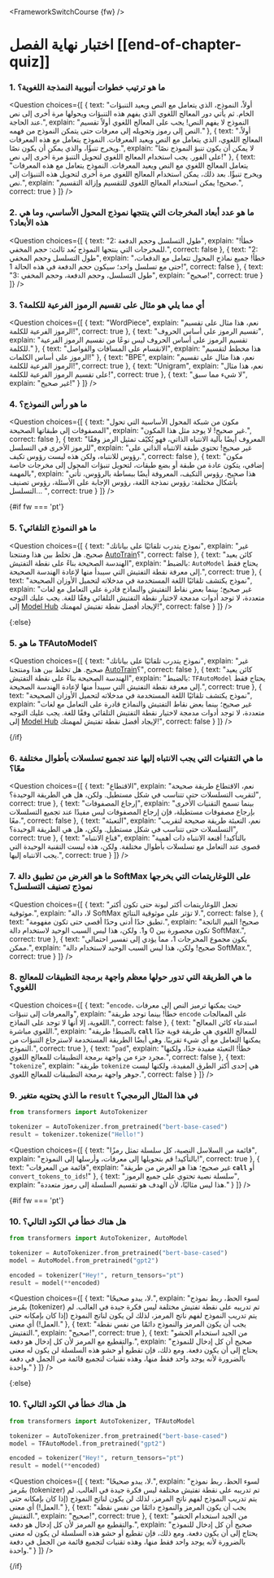 <FrameworkSwitchCourse {fw} />

<!-- DISABLE-FRONTMATTER-SECTIONS -->

# اختبار نهاية الفصل [[end-of-chapter-quiz]]

<CourseFloatingBanner
    chapter={2}
    classNames="absolute z-10 right-0 top-0"
/>

### 1. ما هو ترتيب خطوات أنبوبية النمذجة اللغوية؟

<Question
	choices={[
		{
			text: "أولاً، النموذج، الذي يتعامل مع النص ويعيد التنبؤات الخام. ثم يأتي دور المعالج اللغوي الذي يفهم هذه التنبؤات ويحولها مرة أخرى إلى نص عند الحاجة.",
			explain: "النموذج لا يفهم النص! يجب على المعالج اللغوي أولاً تقسيم النص إلى رموز وتحويله إلى معرفات حتى يتمكن النموذج من فهمه."
		},
		{
			text: "أولاً، المعالج اللغوي، الذي يتعامل مع النص ويعيد المعرفات. النموذج يتعامل مع هذه المعرفات ويخرج تنبؤًا، والذي يمكن أن يكون نصًا.",
			explain: "لا يمكن أن يكون تنبؤ النموذج نصًا على الفور. يجب استخدام المعالج اللغوي لتحويل التنبؤ مرة أخرى إلى نص!"
		},
		{
			text: "يتعامل المعالج اللغوي مع النص ويعيد المعرفات. النموذج يتعامل مع هذه المعرفات ويخرج تنبؤًا. بعد ذلك، يمكن استخدام المعالج اللغوي مرة أخرى لتحويل هذه التنبؤات إلى نص.",
			explain: "صحيح! يمكن استخدام المعالج اللغوي للتقسيم وإزالة التقسيم.",
            correct: true
		}
	]}
/>

### 2. ما هو عدد أبعاد المخرجات التي ينتجها نموذج المحول الأساسي، وما هي هذه الأبعاد؟

<Question
	choices={[
		{
			text: "2: طول التسلسل وحجم الدفعة",
			explain: "خطأ! للمخرجات التي ينتجها النموذج بُعد ثالث: حجم المخفي.",
			correct: false
		},
		{
			text: "2: طول التسلسل وحجم المخفي",
			explain: "خطأ! جميع نماذج المحول تتعامل مع الدفعات، حتى مع تسلسل واحد؛ سيكون حجم الدفعة في هذه الحالة 1!",
			correct: false
		},
		{
			text: "3: طول التسلسل، وحجم الدفعة، وحجم المخفي",
			explain: "صحيح!",
            correct: true
		}
	]}
/>

### 3. أي مما يلي هو مثال على تقسيم الرموز الفرعية للكلمة؟

<Question
	choices={[
		{
			text: "WordPiece",
			explain: "نعم، هذا مثال على تقسيم الرموز الفرعية للكلمة!",
            correct: true
		},
		{
			text: "تقسيم الرموز على أساس الحروف",
			explain: "تقسيم الرموز على أساس الحروف ليس نوعًا من تقسيم الرموز الفرعية للكلمة."
		},
		{
			text: "الانقسام على المسافات والفواصل",
			explain: "هذا مخطط لتقسيم الرموز على أساس الكلمات!"
		},
		{
			text: "BPE",
			explain: "نعم، هذا مثال على تقسيم الرموز الفرعية للكلمة!",
            correct: true
        },
		{
			text: "Unigram",
			explain: "نعم، هذا مثال على تقسيم الرموز الفرعية للكلمة!",
            correct: true
        },
		{
			text: "لا شيء مما سبق",
			explain: "غير صحيح!"
        }
	]}
/>

### 4. ما هو رأس النموذج؟

<Question
	choices={[
		{
			text: "مكون من شبكة المحول الأساسية التي تحول المصفوفات إلى طبقاتها الصحيحة",
			explain: "غير صحيح! لا يوجد مثل هذا المكون.",
			correct: false
		},
		{
			text: "المعروف أيضًا بآلية الانتباه الذاتي، فهو يُكيّف تمثيل الرمز وفقًا للرموز الأخرى في التسلسل",
			explain: "غير صحيح! تحتوي طبقة الانتباه الذاتي على رؤوس للانتباه، ولكن هذه ليست رؤوس تكيف.",
			correct: false
		},
		{
			text: "مكون إضافي، يتكون عادة من طبقة أو بضع طبقات، لتحويل تنبؤات المحول إلى مخرجات خاصة بالمهمة",
			explain: "هذا صحيح. رؤوس التكيف، المعروفة أيضًا ببساطة بالرؤوس، تأتي بأشكال مختلفة: رؤوس نمذجة اللغة، رؤوس الإجابة على الأسئلة، رؤوس تصنيف التسلسل... ",
			correct: true
		} 
	]}
/>

{#if fw === 'pt'}
### 5. ما هو النموذج التلقائي؟

<Question
	choices={[
		{
			text: "نموذج يتدرب تلقائيًا على بياناتك",
			explain: "غير صحيح. هل تخلط بين هذا ومنتجنا <a href='https://huggingface.co/autotrain'>AutoTrain</a>؟",
			correct: false
		},
		{
			text: "كائن يعيد الهندسة الصحيحة بناءً على نقطة التفتيش",
			explain: "بالضبط: <code>AutoModel</code> يحتاج فقط إلى معرفة نقطة التفتيش التي سيبدأ منها لإعادة الهندسة الصحيحة.",
			correct: true
		},
		{
			text: "نموذج يكتشف تلقائيًا اللغة المستخدمة في مدخلاته لتحميل الأوزان الصحيحة",
			explain: "غير صحيح؛ بينما بعض نقاط التفتيش والنماذج قادرة على التعامل مع لغات متعددة، لا توجد أدوات مدمجة لاختيار نقطة التفتيش التلقائي وفقًا للغة. يجب عليك التوجه إلى <a href='https://huggingface.co/models'>Model Hub</a> لإيجاد أفضل نقطة تفتيش لمهمتك!",
			correct: false
		} 
	]}
/>

{:else}
### 5. ما هو TFAutoModel؟

<Question
	choices={[
		{
			text: "نموذج يتدرب تلقائيًا على بياناتك",
			explain: "غير صحيح. هل تخلط بين هذا ومنتجنا <a href='https://huggingface.co/autotrain'>AutoTrain</a>؟",
			correct: false
		},
		{
			text: "كائن يعيد الهندسة الصحيحة بناءً على نقطة التفتيش",
			explain: "بالضبط: <code>TFAutoModel</code> يحتاج فقط إلى معرفة نقطة التفتيش التي سيبدأ منها لإعادة الهندسة الصحيحة.",
			correct: true
		},
		{
			text: "نموذج يكتشف تلقائيًا اللغة المستخدمة في مدخلاته لتحميل الأوزان الصحيحة",
			explain: "غير صحيح؛ بينما بعض نقاط التفتيش والنماذج قادرة على التعامل مع لغات متعددة، لا توجد أدوات مدمجة لاختيار نقطة التفتيش التلقائي وفقًا للغة. يجب عليك التوجه إلى <a href='https://huggingface.co/models'>Model Hub</a> لإيجاد أفضل نقطة تفتيش لمهمتك!",
			correct: false
		} 
	]}
/>

{/if}

### 6. ما هي التقنيات التي يجب الانتباه إليها عند تجميع تسلسلات بأطوال مختلفة معًا؟

<Question
	choices={[
		{
			text: "الاقتطاع",
			explain: "نعم، الاقتطاع طريقة صحيحة لتقريب التسلسلات حتى تتناسب في شكل مستطيل. ولكن، هل هي الطريقة الوحيدة؟",
			correct: true
		},
		{
			text: "إرجاع المصفوفات",
			explain: "بينما تسمح التقنيات الأخرى بإرجاع مصفوفات مستطيلة، فإن إرجاع المصفوفات ليس مفيدًا عند تجميع التسلسلات معًا.",
			correct: false
		},
		{
			text: "التعبئة",
			explain: "نعم، التعبئة طريقة صحيحة لتقريب التسلسلات حتى تتناسب في شكل مستطيل. ولكن، هل هي الطريقة الوحيدة؟",
			correct: true
		}, 
		{
			text: "قناع الانتباه",
			explain: "بالتأكيد! أقنعة الانتباه ذات أهمية قصوى عند التعامل مع تسلسلات بأطوال مختلفة. ولكن، هذه ليست التقنية الوحيدة التي يجب الانتباه إليها.",
			correct: true
		} 
	]}
/>

### 7. ما هو الغرض من تطبيق دالة SoftMax على اللوغاريتمات التي يخرجها نموذج تصنيف التسلسل؟

<Question
	choices={[
		{
			text: "تجعل اللوغاريتمات أكثر ليونة حتى تكون أكثر موثوقية.",
			explain: "لا، دالة SoftMax لا تؤثر على موثوقية النتائج.",
			correct: false
		},
		{
			text: "تطبق حدًا أدنى وحدًا أقصى حتى تكون مفهومة.",
			explain: "صحيح! القيم الناتجة تكون محصورة بين 0 و1. ولكن، هذا ليس السبب الوحيد لاستخدام دالة SoftMax.",
            correct: true
		},
		{
			text: "يكون مجموع المخرجات 1، مما يؤدي إلى تفسير احتمالي ممكن.",
			explain: "صحيح! ولكن، هذا ليس السبب الوحيد لاستخدام دالة SoftMax.",
            correct: true
		}
	]}
/>

### 8. ما هي الطريقة التي تدور حولها معظم واجهة برمجة التطبيقات للمعالج اللغوي؟

<Question
	choices={[
		{
			text: "<code>encode</code>، حيث يمكنها ترميز النص إلى معرفات والمعرفات إلى تنبؤات",
			explain: "خطأ! بينما توجد طريقة <code>encode</code> على المعالجات اللغوية، إلا أنها لا توجد على النماذج.",
			correct: false
		},
		{
			text: "استدعاء كائن المعالج اللغوي مباشرة.",
			explain: "بالضبط! طريقة <code>__call__</code> للمعالج اللغوي هي طريقة قوية جدًا يمكنها التعامل مع أي شيء تقريبًا. وهي أيضًا الطريقة المستخدمة لاسترجاع التنبؤات من النموذج.",
			correct: true
		},
		{
			text: "<code>pad</code>",
			explain: "خطأ! التعبئة مفيدة جدًا، ولكنها مجرد جزء من واجهة برمجة التطبيقات للمعالج اللغوي.",
			correct: false
		},
		{
			text: "<code>tokenize</code>",
			explain: "طريقة <code>tokenize</code> هي إحدى أكثر الطرق المفيدة، ولكنها ليست جوهر واجهة برمجة التطبيقات للمعالج اللغوي.",
			correct: false
		}
	]}
/>

### 9. ما الذي يحتويه متغير `result` في هذا المثال البرمجي؟

```py
from transformers import AutoTokenizer

tokenizer = AutoTokenizer.from_pretrained("bert-base-cased")
result = tokenizer.tokenize("Hello!")
```
<Question
	choices={[
		{
			text: "قائمة من السلاسل النصية، كل سلسلة تمثل رمزًا",
			explain: "بالتأكيد! قم بتحويلها إلى معرفات، وأرسلها إلى النموذج!",
            correct: true
		},
		{
			text: "قائمة من المعرفات",
			explain: "غير صحيح؛ هذا هو الغرض من طريقة <code>__call__</code> أو <code>convert_tokens_to_ids</code>!"
		},
		{
			text: "سلسلة نصية تحتوي على جميع الرموز",
			explain: "هذا ليس مثاليًا، لأن الهدف هو تقسيم السلسلة إلى رموز متعددة."
		}
	]}
/>

{#if fw === 'pt'}
### 10. هل هناك خطأ في الكود التالي؟

```py
from transformers import AutoTokenizer, AutoModel

tokenizer = AutoTokenizer.from_pretrained("bert-base-cased")
model = AutoModel.from_pretrained("gpt2")

encoded = tokenizer("Hey!", return_tensors="pt")
result = model(**encoded)
```

<Question
	choices={[
		{
			text: "لا، يبدو صحيحًا.",
			explain: "لسوء الحظ، ربط نموذج بمُرمز (tokenizer) تم تدريبه على نقطة تفتيش مختلفة ليس فكرة جيدة في الغالب. لم يتم تدريب النموذج لفهم ناتج المرمز، لذلك لن يكون لناتج النموذج (إذا كان بإمكانه حتى العمل!) أي معنى."
		},
		{
			text: "يجب أن يكون المرمز والنموذج دائمًا من نفس نقطة التفتيش.",
			explain: "صحيح!",
            correct: true
		},
		{
			text: "من الجيد استخدام الحشو والتقطيع مع المرمز لأن كل إدخال هو دفعة.",
			explain: "صحيح أن كل إدخال للنموذج يحتاج إلى أن يكون دفعة. ومع ذلك، فإن تقطيع أو حشو هذه السلسلة لن يكون له معنى بالضرورة لأنه يوجد واحد فقط منها، وهذه تقنيات لتجميع قائمة من الجمل في دفعة واحدة."
		}
	]}
/>

{:else}
### 10. هل هناك خطأ في الكود التالي؟

```py
from transformers import AutoTokenizer, TFAutoModel

tokenizer = AutoTokenizer.from_pretrained("bert-base-cased")
model = TFAutoModel.from_pretrained("gpt2")

encoded = tokenizer("Hey!", return_tensors="pt")
result = model(**encoded)
```

<Question
	choices={[
		{
			text: "لا، يبدو صحيحًا.",
			explain: "لسوء الحظ، ربط نموذج بمُرمز (tokenizer) تم تدريبه على نقطة تفتيش مختلفة ليس فكرة جيدة في الغالب. لم يتم تدريب النموذج لفهم ناتج المرمز، لذلك لن يكون لناتج النموذج (إذا كان بإمكانه حتى العمل!) أي معنى."
		},
		{
			text: "يجب أن يكون المرمز والنموذج دائمًا من نفس نقطة التفتيش.",
			explain: "صحيح!",
            correct: true
		},
		{
			text: "من الجيد استخدام الحشو والتقطيع مع المرمز لأن كل إدخال هو دفعة.",
			explain: "صحيح أن كل إدخال للنموذج يحتاج إلى أن يكون دفعة. ومع ذلك، فإن تقطيع أو حشو هذه السلسلة لن يكون له معنى بالضرورة لأنه يوجد واحد فقط منها، وهذه تقنيات لتجميع قائمة من الجمل في دفعة واحدة."
		}
	]}
/>

{/if}